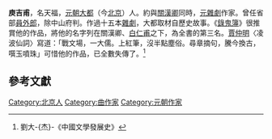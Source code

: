 '''庾吉甫'''，名天福，[[元朝|元朝]][[大都|大都]]（今[[北京|北京]]）人。約與[[關漢卿|關漢卿]]同時，[[元雜劇|元雜劇]]作家。曾任省部[[員外郎|員外郎]]，除中山府判。作過十五本[[雜劇|雜劇]]，大都取材自歷史故事。《[[錄鬼簿|錄鬼簿]]》很推賞他的作品，將他的名字列在關漢卿、[[白仁甫|白仁甫]]之下，為全書的第三名。[[賈仲明|賈仲明]]〈凌波仙詞〉寫道：「戰文場，一大儒。上紅筆，沒半點塵俗。尋章摘句，騰今換古，噀玉噴珠」可惜他的作品，已全數失傳了。<ref>劉大-{杰}-《中國文學發展史》</ref>
== 參考文獻 ==
{{reflist}}
{{元朝人物小作品}}
[[Category:北京人|Category:北京人]]
[[Category:曲作家|Category:曲作家]]
[[Category:元朝作家|Category:元朝作家]]